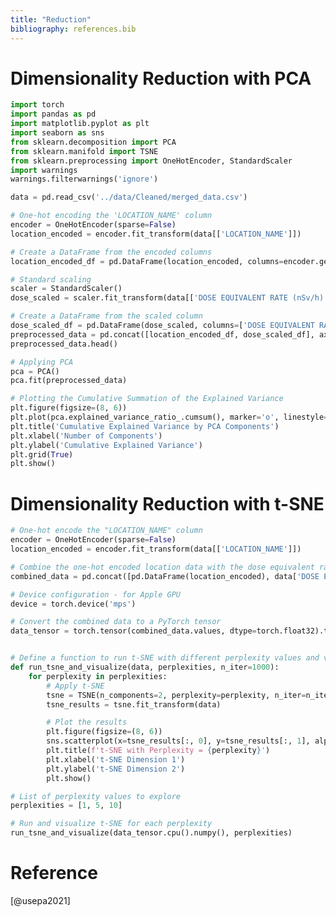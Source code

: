 ```yaml
---
title: "Reduction"
bibliography: references.bib
---
```


# Dimensionality Reduction with PCA

```python
import torch 
import pandas as pd
import matplotlib.pyplot as plt
import seaborn as sns
from sklearn.decomposition import PCA
from sklearn.manifold import TSNE
from sklearn.preprocessing import OneHotEncoder, StandardScaler
import warnings
warnings.filterwarnings('ignore')
```

```python
data = pd.read_csv('../data/Cleaned/merged_data.csv')

# One-hot encoding the 'LOCATION_NAME' column
encoder = OneHotEncoder(sparse=False)
location_encoded = encoder.fit_transform(data[['LOCATION_NAME']])

# Create a DataFrame from the encoded columns
location_encoded_df = pd.DataFrame(location_encoded, columns=encoder.get_feature_names_out(['LOCATION_NAME']))

# Standard scaling
scaler = StandardScaler()
dose_scaled = scaler.fit_transform(data[['DOSE EQUIVALENT RATE (nSv/h)']])

# Create a DataFrame from the scaled column
dose_scaled_df = pd.DataFrame(dose_scaled, columns=['DOSE EQUIVALENT RATE (nSv/h)'])
preprocessed_data = pd.concat([location_encoded_df, dose_scaled_df], axis=1)
preprocessed_data.head()

# Applying PCA
pca = PCA()
pca.fit(preprocessed_data)

# Plotting the Cumulative Summation of the Explained Variance
plt.figure(figsize=(8, 6))
plt.plot(pca.explained_variance_ratio_.cumsum(), marker='o', linestyle='--')
plt.title('Cumulative Explained Variance by PCA Components')
plt.xlabel('Number of Components')
plt.ylabel('Cumulative Explained Variance')
plt.grid(True)
plt.show()
```

# Dimensionality Reduction with t-SNE

```python
# One-hot encode the "LOCATION_NAME" column
encoder = OneHotEncoder(sparse=False)
location_encoded = encoder.fit_transform(data[['LOCATION_NAME']])

# Combine the one-hot encoded location data with the dose equivalent rate data
combined_data = pd.concat([pd.DataFrame(location_encoded), data['DOSE EQUIVALENT RATE (nSv/h)']], axis=1)

# Device configuration - for Apple GPU
device = torch.device('mps')

# Convert the combined data to a PyTorch tensor
data_tensor = torch.tensor(combined_data.values, dtype=torch.float32).to(device)


# Define a function to run t-SNE with different perplexity values and visualize the results
def run_tsne_and_visualize(data, perplexities, n_iter=1000):
    for perplexity in perplexities:
        # Apply t-SNE
        tsne = TSNE(n_components=2, perplexity=perplexity, n_iter=n_iter, random_state=42)
        tsne_results = tsne.fit_transform(data)

        # Plot the results
        plt.figure(figsize=(8, 6))
        sns.scatterplot(x=tsne_results[:, 0], y=tsne_results[:, 1], alpha=0.5)
        plt.title(f't-SNE with Perplexity = {perplexity}')
        plt.xlabel('t-SNE Dimension 1')
        plt.ylabel('t-SNE Dimension 2')
        plt.show()

# List of perplexity values to explore
perplexities = [1, 5, 10]

# Run and visualize t-SNE for each perplexity
run_tsne_and_visualize(data_tensor.cpu().numpy(), perplexities)
```

# Reference

[@usepa2021]